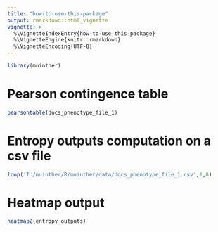 ```yaml
---
title: "how-to-use-this-package"
output: rmarkdown::html_vignette
vignette: >
  %\VignetteIndexEntry{how-to-use-this-package}
  %\VignetteEngine{knitr::rmarkdown}
  %\VignetteEncoding{UTF-8}
---
```



```r
library(muinther)
```
# Pearson contingence table
```r
pearsontable(docs_phenotype_file_1)
```
# Entropy outputs computation on a csv file
```r
loop('I:/muinther/R/muinther/data/docs_phenotype_file_1.csv',1,8)
```
# Heatmap output
```r
heatmap2(entropy_outputs)
```
